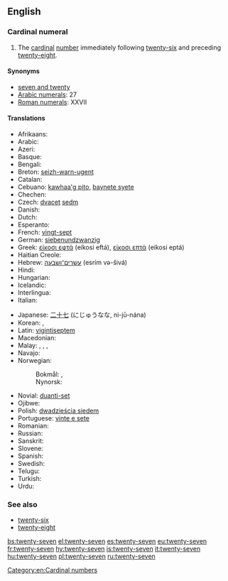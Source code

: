 ==English==

===Cardinal numeral===
{{head|en|numeral}}

# The [[cardinal]] [[number]] immediately following [[twenty-six]] and preceding [[twenty-eight]].

====Synonyms====
* [[seven and twenty]]
* [[w:Arabic numerals|Arabic numerals]]: 27
* [[w:Roman numerals|Roman numerals]]: XXVII

====Translations====
{{trans-top|twenty-seven}}
* Afrikaans: {{t|af|sewe-en-twintig}}
* Arabic: {{t|ar|سبعة وعشرين|tr=sáb3a w-3ishriin}}
* Azeri: {{t+|az|iyirmi yeddi}}
* Basque: {{t+|eu|hogeita zazpi}}
* Bengali: {{t|bn|সাতাশ|tr=shatash|sc=Beng}}
* Breton: [[seizh-warn-ugent]]
* Catalan: {{t+|ca|vint-i-set}}
* Cebuano: [[kawhaa'g pito]], [[baynete syete]]
* Chechen: {{t|ce|ткъе ворхI|tr=tqe vorh}}
* Czech: [[dvacet]] [[sedm]]
* Danish: {{t|da|syvogtyve}}
* Dutch: {{t+|nl|zevenentwintig}}
* Esperanto: {{t|eo|dudek sep}}
* French: [[vingt-sept]] {{g|m}}
* German: [[siebenundzwanzig]]
* Greek: [[είκοσι εφτά]] (eíkosi eftá), [[είκοσι επτά]] (eíkosi eptá)
* Haitian Creole: {{t|ht|vennsèt}}
* Hebrew: [[עשרים־ושבעה]] (esrím və-šivá)
* Hindi: {{t+|hi|सत्ताईस|tr=sattaaees}}
* Hungarian: {{t+|hu|huszonhét}}
* Icelandic: {{t+|is|tuttugu og sjö}}
* Interlingua: {{t|ia|vinti-septe}}
* Italian: {{t+|it|ventisette|m}}
{{trans-mid}}
* Japanese: [[二十七]] (にじゅうなな, ni-jū-nána)
* Korean: {{t|ko|스물일곱|tr=seumul ilgob|sc=Kore}}, {{t|ko|이십칠|tr=isibchil|sc=Kore}}
* Latin: [[vigintiseptem]]
* Macedonian: {{t|mk|дваесет и седум|tr=dváeset i sédum}}
* Malay: {{t|ms|dua puluh tujuh}}, {{t|ms|dua puluh pitu}}, {{t|ms|tujuh likur}}, {{t|ms|pitu likur}}
* Navajo: {{t|nv|naadįįtsostsʼid}}
* Norwegian:
*: Bokmål: {{t|no|tjuesyv}}, {{t|no|tjuesju}}
*: Nynorsk: {{t|nn|tjuesju}}
* Novial: [[duanti-set]]
* Ojibwe: {{t|oj|niishtana-ashi-niizhwaaswi}}
* Polish: [[dwadzieścia siedem]]
* Portuguese: [[vinte e sete]] {{g|m}}
* Romanian: {{t|ro|douăzeci și șapte}}
* Russian: {{t+|ru|двадцать семь|tr=dvádtsat’ sém’}}
* Sanskrit: {{t|sa|सप्तविंशति|f|tr=saptaviṃśati|sc=Deva}}
* Slovene: {{t|sl|sedemindvajset}}
* Spanish: {{t+|es|veintisiete}}
* Swedish: {{t+|sv|tjugosju}}
* Telugu: {{t|te|ఇరవై ఏడు|tr=iravai EDu}}
* Turkish: {{t+|tr|yirmi yedi}}
* Urdu: {{t|ur|ستائیس|tr=sattaaees}}
{{trans-bottom}}

===See also===
* [[twenty-six]]
* [[twenty-eight]]

[[Category:en:Cardinal numbers]]

[[bs:twenty-seven]]
[[el:twenty-seven]]
[[es:twenty-seven]]
[[eu:twenty-seven]]
[[fr:twenty-seven]]
[[hy:twenty-seven]]
[[is:twenty-seven]]
[[it:twenty-seven]]
[[hu:twenty-seven]]
[[pl:twenty-seven]]
[[ru:twenty-seven]]